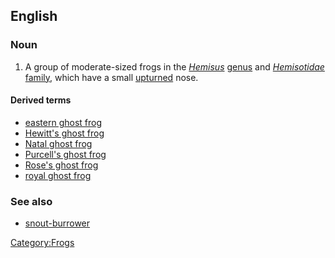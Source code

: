 ==English==
{{wikipedia}}
=== Noun ===
{{en-noun|sg=[[shovel]][[nose]] [[frog]]}}

# A group of moderate-sized frogs in the ''[[Hemisus]]'' [[genus]] and ''[[Hemisotidae]]'' [[family]], which have a small [[upturned]] nose. 

====Derived terms====
*[[eastern ghost frog]]
*[[Hewitt's ghost frog]]
*[[Natal ghost frog]]
*[[Purcell's ghost frog]]
*[[Rose's ghost frog]]
*[[royal ghost frog]]

===See also===
*[[snout-burrower]]
[[Category:Frogs]]